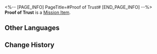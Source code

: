 <%-- [PAGE_INFO]
PageTitle=#Proof of Trust#
[END_PAGE_INFO] --%>
{{Item Infobox
|id          = 140351
|image       = Item Proof of Trust.png
|type        = Mission Item
|invCategory = Missions
|rarity      = 3
|effect      = 
|description = It is hard to explain why a trashcan places its trust in you, but its trust feels remarkably heavy.
}}
'''Proof of Trust''' is a [[Mission Item]].

==Other Languages==
{{Other Languages
|en   = Proof of Trust
|zhs  = 信任的证明
|zht  = 信任的證明
|ja   = 信頼の証
|ko   = 믿음의 증표
|es   = Prueba de confianza
|fr   = Marque de confiance
|ru   = Доказательство доверия
|th   = หลักฐานความเชื่อใจ
|vi   = Bằng Chứng Của Sự Tín Nhiệm
|de   = Vertrauensbeweis
|id   = Bukti Kepercayaan
|pt   = Prova de Confiança
}}

==Change History==
{{Change History|2.0}}
